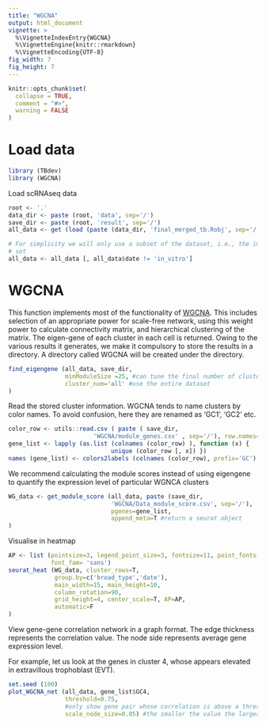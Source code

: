 ```yaml
---
title: "WGCNA"
output: html_document
vignette: >
  %\VignetteIndexEntry{WGCNA}
  %\VignetteEngine{knitr::rmarkdown}
  %\VignetteEncoding{UTF-8}
fig_width: 7 
fig_height: 7 
---
```


```r
knitr::opts_chunk$set(
  collapse = TRUE,
  comment = "#>",
  warning = FALSE
)
```

# Load data
```r
library (TBdev)
library (WGCNA)
```

Load scRNAseq data
```r
root <- '.'
data_dir <- paste (root, 'data', sep='/')
save_dir <- paste (root, 'result', sep='/')
all_data <- get (load (paste (data_dir, 'final_merged_tb.Robj', sep='/') ))

# For simplicity we will only use a subset of the dataset, i.e., the in vivo
# set
all_data <- all_data [, all_data$date != 'in_vitro']
```

# WGCNA
This function implements most of the functionality of [WGCNA](https://horvath.genetics.ucla.edu/html/CoexpressionNetwork/Rpackages/WGCNA/Tutorials/). 
This includes selection of an appropriate power for scale-free network, using
this weight power to calculate connectivity matrix, and hierarchical clustering
of the matrix. 
The eigen-gene of each cluster in each cell is returned.  Owing to the various
results it generates, we make it compulsory to store the results in a directory.
A directory called WGCNA will be created under the directory.

```r
find_eigengene (all_data, save_dir, 
                minModuleSize =25, #can tune the final number of clusters
                cluster_num='all' #use the entire dataset
)
```

Read the stored cluster information.
WGCNA tends to name clusters by color names. 
To avoid confusion, here they are renamed as 'GC1', 'GC2' etc.
```r
color_row <- utils::read.csv ( paste ( save_dir, 
                        'WGCNA/module_genes.csv' , sep='/'), row.names=1)
gene_list <- lapply (as.list (colnames (color_row) ), function (x) {
                             unique (color_row [, x]) })
names (gene_list) <- colors2labels (colnames (color_row), prefix='GC')
```

We recommend calculating the module scores instead of using eigengene to
quantify the expression level of particular WGNCA clusters
```r
WG_data <- get_module_score (all_data, paste (save_dir, 
                             'WGCNA/Data_module_score.csv', sep='/'), 
                             pgenes=gene_list, 
                             append_meta=T #return a seurat object
)
```

Visualise in heatmap
```r
AP <- list (pointsize=3, legend_point_size=3, fontsize=11, point_fontsize=4,
            font_fam= 'sans')
seurat_heat (WG_data, cluster_rows=T,
             group.by=c('broad_type','date'),
             main_width=15, main_height=10,
             column_rotation=90,
             grid_height=4, center_scale=T, AP=AP,
             automatic=F
)
```

View gene-gene correlation network in a graph format.
The edge thickness represents the correlation value.
The node side represents average gene expression level.

For example, let us look at the genes in cluster 4, whose appears elevated in
extravillous trophoblast (EVT).
```r
set.seed (100)
plot_WGCNA_net (all_data, gene_list$GC4, 
                threshold=0.75,
                #only show gene pair whose correlation is above a threshold
                scale_node_size=0.05) #the smaller the value the larger the size
```
